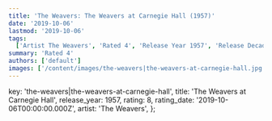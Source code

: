 ```yaml
---
title: 'The Weavers: The Weavers at Carnegie Hall (1957)'
date: '2019-10-06'
lastmod: '2019-10-06'
tags:
  ['Artist The Weavers', 'Rated 4', 'Release Year 1957', 'Release Decade 1950']
summary: 'Rated 4'
authors: ['default']
images: ['/content/images/the-weavers|the-weavers-at-carnegie-hall.jpg']
---
```


  key: 'the-weavers|the-weavers-at-carnegie-hall',
  title: 'The Weavers at Carnegie Hall',
  release_year: 1957,
  rating: 8,
  rating_date: '2019-10-06T00:00:00.000Z',
  artist: 'The Weavers',
};

<MusicRating data={data} />
